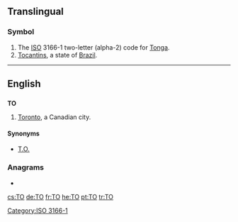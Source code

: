 {{also|Appendix:Variations of "to"}}
==Translingual==

===Symbol===
{{infl|mul|symbol}}
# The [[ISO]] 3166-1 two-letter (alpha-2) code for [[Tonga]].
# [[Tocantins]], a state of [[Brazil]].

[[Category:ISO 3166-1]]
----
==English==

==={{abbreviation}}===
'''TO'''

# {{informal}} [[Toronto]], a Canadian city.

====Synonyms====
* [[T.O.]]

===Anagrams===
* {{alphagram|[[OT#English|OT]]}} 

[[cs:TO]]
[[de:TO]]
[[fr:TO]]
[[he:TO]]
[[pt:TO]]
[[tr:TO]]
